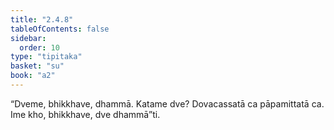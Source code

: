 ```yaml
---
title: "2.4.8"
tableOfContents: false
sidebar:
  order: 10
type: "tipitaka"
basket: "su"
book: "a2"
---
```



<DynamicBreadcrumb />

<Division number="95" book="a2">

<Paragraph number="177" book="a2">
“Dveme, bhikkhave, dhammā. Katame dve? Dovacassatā ca pāpamittatā ca. Ime kho, bhikkhave, dve dhammā”ti.
</Paragraph>
</Division>